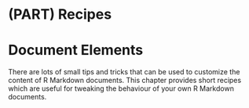 # (PART) Recipes {-}

# Document Elements

There are lots of small tips and tricks that can be used to customize the content of R Markdown documents. This chapter provides short recipes which are useful for tweaking the behaviour of your own R Markdown documents.


